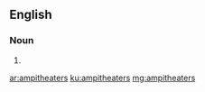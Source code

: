 ==English==

===Noun===
{{head|en|misspelling}}

# {{misspelling of|amphitheaters|lang=en}}

[[ar:ampitheaters]]
[[ku:ampitheaters]]
[[mg:ampitheaters]]